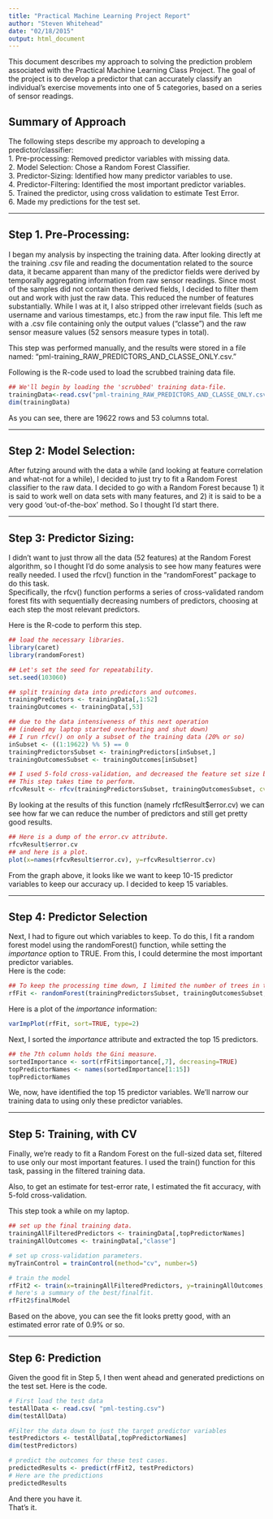 ```yaml
---
title: "Practical Machine Learning Project Report"
author: "Steven Whitehead"
date: "02/18/2015"
output: html_document
---
```

This document describes my approach to solving the prediction problem associated with the Practical Machine Learning Class Project. The goal of the project is to develop a predictor that can accurately classify an individual's exercise movements into one of 5 categories, based on a series of sensor readings.

## Summary of Approach
The following steps describe my approach to developing a predictor/classifier:  
1. Pre-processing: Removed predictor variables with missing data.  
2. Model Selection: Chose a Random Forest Classifier.  
3. Predictor-Sizing: Identified how many predictor variables to use.  
4. Predictor-Filtering: Identified the most important predictor variables.  
5. Trained the predictor, using cross validation to estimate Test Error.  
6. Made my predictions for the test set.  

***

## Step 1. Pre-Processing:
I began my analysis by inspecting the training data. After looking directly at the training .csv file and reading the documentation related to the source data, it became apparent than many of the predictor fields were derived by temporally aggregating information from raw sensor readings. Since most of the samples did not contain these derived fields, I decided to filter them out and work with just the raw data. This reduced the number of features substantially. While I was at it, I also stripped other irrelevant fields (such as username and various timestamps, etc.) from the raw input file. This left me with a .csv file containing only the output values ("classe") and the raw sensor measure values (52 sensors measure types in total).  

This step was performed manually, and the results were stored in a file named: "pml-training_RAW_PREDICTORS_AND_CLASSE_ONLY.csv."    

Following is the R-code used to load the scrubbed training data file.  

```r
## We'll begin by loading the 'scrubbed' training data-file.
trainingData<-read.csv("pml-training_RAW_PREDICTORS_AND_CLASSE_ONLY.csv")
dim(trainingData)
```
As you can see, there are 19622 rows and 53 columns total.  

***

## Step 2: Model Selection:
After futzing around with the data a while (and looking at feature correlation and what-not for a while), I decided to just try to fit a Random Forest classifier to the raw data. I decided to go with a Random Forest because 1) it is said to work well on data sets with many features, and 2) it is said to be a very good 'out-of-the-box' method. So I thought I'd start there.  

***

## Step 3: Predictor Sizing:
I didn't want to just throw all the data (52 features) at the Random Forest algorithm, so I thought I'd do some analysis to see how many features were really needed. I used the rfcv() function in the "randomForest" package to do this task.    
Specifically, the rfcv() function performs a series of cross-validated random forest fits with sequentially decreasing numbers of predictors, choosing at each step the most relevant predictors.  

Here is the R-code to perform this step.  

```r
## load the necessary libraries.
library(caret)
library(randomForest)

## Let's set the seed for repeatability.
set.seed(103060)

## split training data into predictors and outcomes.
trainingPredictors <- trainingData[,1:52]
trainingOutcomes <- trainingData[,53]

## due to the data intensiveness of this next operation 
## (indeed my laptop started overheating and shut down)
## I run rfcv() on only a subset of the training data (20% or so)
inSubset <- ((1:19622) %% 5) == 0
trainingPredictorsSubset <- trainingPredictors[inSubset,]
trainingOutcomesSubset <- trainingOutcomes[inSubset]

## I used 5-fold cross-validation, and decreased the feature set size by 75% on each iteration.
## This step takes time to perform.
rfcvResult <- rfcv(trainingPredictorsSubset, trainingOutcomesSubset, cv.fold=5, scale="log", step=0.75)
```

By looking at the results of this function (namely rfcfResult$error.cv) we can see how far we can reduce the number of predictors and still get pretty good results.  

```r
## Here is a dump of the error.cv attribute.
rfcvResult$error.cv
## and here is a plot.
plot(x=names(rfcvResult$error.cv), y=rfcvResult$error.cv)
```
    
From the graph above, it looks like we want to keep 10-15 predictor variables to keep our accuracy up.
I decided to keep 15 variables.

***

## Step 4: Predictor Selection
Next, I had to figure out which variables to keep. To do this, I fit a random forest model using the randomForest() function, while setting the *importance* option to TRUE. From this, I could determine the most important predictor variables.  
Here is the code:

```r
## To keep the processing time down, I limited the number of trees in the forest to 250.
rfFit <- randomForest(trainingPredictorsSubset, trainingOutcomesSubset, importance=TRUE, ntree=250)
```
Here is a plot of the *importance* information:  

```r
varImpPlot(rfFit, sort=TRUE, type=2)
```

Next, I sorted the *importance* attribute and extracted the top 15 predictors.  

```r
## the 7th column holds the Gini measure.
sortedImportance <- sort(rfFit$importance[,7], decreasing=TRUE)
topPredictorNames <- names(sortedImportance[1:15])
topPredictorNames
```

We, now, have identified the top 15 predictor variables. We'll narrow our training data to using only these predictor variables.  

***

## Step 5: Training, with CV
Finally, we're ready to fit a Random Forest on the full-sized data set, filtered to use only our most important features. I used the train() function for this task, passing in the filtered training data.  

Also, to get an estimate for test-error rate, I estimated the fit accuracy, with 5-fold cross-validation.  

This step took a while on my laptop.

```r
## set up the final training data.
trainingAllFilteredPredictors <- trainingData[,topPredictorNames]
trainingAllOutcomes <- trainingData[,"classe"]

# set up cross-validation parameters.
myTrainControl = trainControl(method="cv", number=5)

# train the model
rfFit2 <- train(x=trainingAllFilteredPredictors, y=trainingAllOutcomes, method="rf", trControl=myTrainControl)
# here's a summary of the best/finalfit.
rfFit2$finalModel
```

Based on the above, you can see the fit looks pretty good, with an estimated error rate of 0.9% or so.  

***
  
## Step 6: Prediction
Given the good fit in Step 5, I then went ahead and generated predictions on the test set. Here is the code.  

```r
# First load the test data
testAllData <- read.csv( "pml-testing.csv")
dim(testAllData)

#Filter the data down to just the target predictor variables
testPredictors <- testAllData[,topPredictorNames]
dim(testPredictors)

# predict the outcomes for these test cases.
predictedResults <- predict(rfFit2, testPredictors)
# Here are the predictions
predictedResults
```

And there you have it.  
That's it.  

